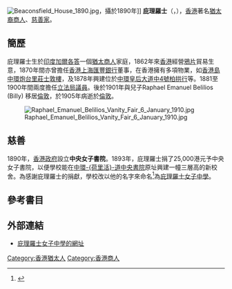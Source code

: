 {{Infobox_officeholder
| name = 庇理羅士<br>Emanuel Raphael Belilios
| image = [[File:Emanuel_Raphael_Belilios.jpg|200px]]
| office= [[香港立法局|香港立法局議員]]
| term_start= 1881年8月8日
| term_end = 1882年9月5日
| appointed = [[軒尼詩_(香港總督)|軒尼詩爵士]]
| constituency = 港督委任
| term_start2= 1892年2月25日
| term_end2 = 1900年4月5日
| appointed2 = [[威廉·羅便臣|威廉·羅便臣爵士]]<br>[[布力|布力爵士]]
| constituency2 = 港督委任
| birth_date = {{Birth date|1837|11|14}}
| birth_place = [[File:Flag_of_the_British_East_India_Company_(1801).svg|22px]] [[英屬印度|英屬印度]][[加爾各答|加爾各答]]
| death_date = {{death date and age|1905|11|11|1837|11|14}}
| death_place = {{UK}}[[英格蘭|英格蘭]][[倫敦|倫敦]]
}}
[[File:Beaconsfield_House_1890.jpg|thumb]]，攝於1890年]]
'''庇理羅士'''（{{lang-en|'''Emanuel Raphael Belilios'''}}，{{bd|1837年|11月14日|1905年|11月11日}}），[[香港|香港]]著名[[猶太人|猶太裔]][[商人|商人]]、[[慈善家|慈善家]]。

==簡歷==
庇理羅士生於[[印度|印度]][[加爾各答|加爾各答]]一個[[猶太人|猶太]][[商人|商人]]家庭，1862年來[[香港|香港]]經營[[鴉片|鴉片]]貿易生意，1870年間亦曾擔任[[匯豐銀行|香港上海匯豐銀行]]董事，在香港擁有多項物業，如[[香港島|香港島]][[中環|中環]][[炮台里|炮台里]][[莊士敦樓|莊士敦樓]]，及1878年興建位於[[中環|中環]][[皇后大道中|皇后大道中4號]][[柏拱行|柏拱行]]等。1881至1900年間兩度擔任[[立法局|立法局]][[議員|議員]]。後於1901年與兒子Raphael Emanuel Belilios (Billy) 移居[[倫敦|倫敦]]，於1905年病逝於[[倫敦|倫敦]]。

[[File:Raphael_Emanuel_Belilios_Vanity_Fair_6_January_1910.jpg|thumb]]

==慈善==
1890年，[[香港政府|香港政府]]設立'''中央女子書院'''。1893年，庇理羅士捐了25,000港元予中央女子書院，以便學校能在[[中環|中環]][[荷里活道|-{荷里活}-道]][[皇仁書院|中央書院]]原址興建一幢三層高的新校舍。為感謝庇理羅士的捐獻，學校改以他的名字來命名<ref>{{Cite web |url=http://www.belilios.edu.hk/about/historyandaim.htm |title=庇理羅士女子中學歷史 (英語) |accessdate=2015-01-29 |archive-date=2014-05-29 |archive-url=https://web.archive.org/web/20140529155639/http://belilios.edu.hk/about/historyandaim.htm |dead-url=no }}</ref>為[[庇理羅士女子中學|庇理羅士女子中學]]。

==參考書目==
{{Reflist}}

==外部連結==
* [http://www.belilios.edu.hk/ 庇理羅士女子中學的網址] {{Wayback|url=http://www.belilios.edu.hk/ |date=20150112070601 }}

{{DEFAULTSORT:Belilios, Emanuel Raphael}}

[[Category:香港猶太人|Category:香港猶太人]]
[[Category:香港商人|Category:香港商人]]